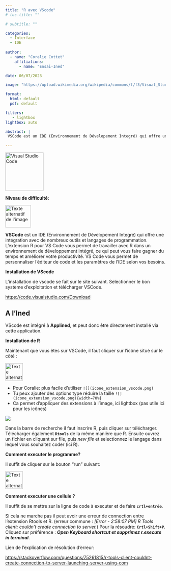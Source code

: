 ```yaml
---
title: "R avec VScode"
# toc-title: ""

# subtitle: ""

categories:
  - Interface
  - IDE
  
author: 
  - name: "Coralie Cottet"
    affiliations:
      - name: "Ensai-Ined"

date: 06/07/2023

image: "https://upload.wikimedia.org/wikipedia/commons/f/f3/Visual_Studio_Code_0.10.1_icon.png?20171006103407"

format: 
  html: default
  pdf: default

filters:
   - lightbox
lightbox: auto

abstract: | 
 VSCode est un IDE (Environnement de Dévelopement Integré) qui offre une intégration avec de nombreux outils et langages de programmation. L'extension R pour VS Code vous permet de travailler avec R dans un environnement de développement intégré, ce qui peut vous faire gagner du temps et améliorer votre productivité. VS Code vous permet de personnaliser l'éditeur de code et les paramètres de l'IDE selon vos besoins.

---
```



<img src="Visual_Studio_Code_1.35_icon.svg.png" alt="Visual Studio Code"  width="120" height="120"/>

__Niveau de difficulté:__

<img src="niveau_difficulte\2_piment.png" alt="Texte alternatif de l'image" title="Titre de l'image" width="80" height="70"/>


**VSCode** est un IDE (Environnement de Dévelopement Integré) qui offre une intégration avec de nombreux outils et langages de programmation. L'extension R pour VS Code vous permet de travailler avec R dans un environnement de développement intégré, ce qui peut vous faire gagner du temps et améliorer votre productivité. VS Code vous permet de personnaliser l'éditeur de code et les paramètres de l'IDE selon vos besoins.

__Installation de VScode__


L'installation de vscode se fait sur le site suivant. Selectionner le bon système d'exploitation et télécharger VSCode.

<https://code.visualstudio.com/Download>


::: callout-tip

## A l'Ined

VScode est intégré à **Applined**, et peut donc être directement installé via cette application.

:::


__Installation de R__

Maintenant que vous êtes sur VSCode, il faut cliquer sur l'icône situé sur le côté :


<img src="icone_extension_vscode.png" alt="Texte alternatif de l'image" title="Titre de l'image" width="55" height="55"/>  


*  Pour Coralie: plus facile d'utiliser `![](icone_extension_vscode.png)`
* Tu peux ajouter des options type réduire la taille `![](icone_extension_vscode.png){width=70%}`
* Ca permet d'appliquer des extensions à l'image, ici lightbox (pas utile ici pour les icônes)

![](icone_extension_vscode.png)  

Dans la barre de recherche il faut inscrire R, puis cliquer sur télécharger. 
Télécharger également **`Rtools`** de la même manière que R. Ensuite ouvrez un fichier en cliquant sur file, puis *new file* et selectionnez le langage dans lequel vous souhaitez coder (ici R). 

__Comment executer le programme?__ 


Il suffit de cliquer sur le bouton "run" suivant:

<img src="run_r_vscode.png" alt="Texte alternatif de l'image" title="Titre de l'image" width="55" height="55"/>

__Comment executer une cellule ?__


Il suffit de se mettre sur la ligne de code à executer et de faire **`crtl+entrée`**. 

Si cela ne marche pas il peut avoir une erreur de connection entre l'extension Rtools et R. (erreur commune : _[Error - 2:58:07 PM] R Tools client: couldn't create connection to server._)
Pour la résoudre:
**`Crtl+Shift+P`**. Cliquez sur préférence : ***Open Keyboard shortcut et supprimez r.execute in terminal***.

Lien de l'explication de résolution d'erreur:

<https://stackoverflow.com/questions/75261815/r-tools-client-couldnt-create-connection-to-server-launching-server-using-com>





